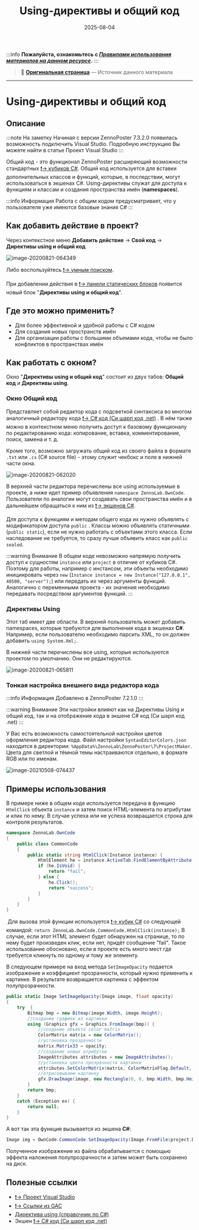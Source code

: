 ﻿---
sidebar_position: 11
title: "Using-директивы и общий код"
description: ""
date: "2025-08-04"
converted: true
originalFile: "Using-директивы и общий код.txt"
targetUrl: "https://zennolab.atlassian.net/wiki/spaces/RU/pages/534086229/Using-"
---
:::info **Пожалуйста, ознакомьтесь с [*Правилами использования материалов на данном ресурсе*](../Disclaimer).**
:::

> 🔗 **[Оригинальная страница](https://zennolab.atlassian.net/wiki/spaces/RU/pages/534086229/Using-)** — Источник данного материала

_______________________________________________  
# Using-директивы и общий код

## Описание

:::note На заметку
Начиная с версии ZennoPoster 7.3.2.0 появилась возможность подключить Visual Studio. Подробную инструкцию Вы можете найти в статье Проект Visual Studio
:::

Общий код - это функционал ZennoPoster расширяющий возможности стандартных [❗→ кубиков C#](https://zennolab.atlassian.net/wiki/spaces/RU/pages/492011596 "https://zennolab.atlassian.net/wiki/spaces/RU/pages/492011596"). Общий код используется для вставки дополнительных классов и функций, которые, в последствии, могут использоваться в экшенах C#. Using-директивы служат для доступа к функциям и классам и создания пространства имён (**namespaсes**).

:::info Информация
Работа с общим кодом предусматривает, что у пользователя уже имеются базовые знания C#
:::

## Как добавить действие в проект?

Через контекстное меню **Добавить действие** → **Свой код** → **Директивы using и общий код**

![image-20200821-064349](./assets/Using-директивы_и_общий_код/Using-директивы_и_общий_код_pic1.png)



Либо воспользуйтесь [❗→ умным поиском](https://zennolab.atlassian.net/wiki/spaces/RU/pages/506200090/ProjectMaker+7#%D0%A3%D0%BC%D0%BD%D1%8B%D0%B9-%D0%BF%D0%BE%D0%B8%D1%81%D0%BA-%D0%B4%D0%B5%D0%B9%D1%81%D1%82%D0%B2%D0%B8%D0%B9 "https://zennolab.atlassian.net/wiki/spaces/RU/pages/506200090/ProjectMaker+7#%D0%A3%D0%BC%D0%BD%D1%8B%D0%B9-%D0%BF%D0%BE%D0%B8%D1%81%D0%BA-%D0%B4%D0%B5%D0%B9%D1%81%D1%82%D0%B2%D0%B8%D0%B9").

При добавлении действия в [❗→ панели статических блоков](https://zennolab.atlassian.net/wiki/spaces/RU/pages/534053179 "https://zennolab.atlassian.net/wiki/spaces/RU/pages/534053179") появится новый блок "**Директивы using и общий код**".

## Где это можно применить?

- Для более эффективной и удобной работы с C# кодом
- Для создания новых пространств имён
- Для организации работы с большими объемами кода, чтобы не было конфликтов в пространствах имён

## Как работать с окном?

Окно "**Директивы using и общий код**" состоит из двух табов: **Общий код** и **Директивы using**.

### Окно Общий код

Представляет собой редактор кода с подсветкой синтаксиса во многом аналогичный редактору кода [❗→ C# код (Си шарп код .net)](https://zennolab.atlassian.net/wiki/spaces/RU/pages/492011596 "https://zennolab.atlassian.net/wiki/spaces/RU/pages/492011596") . В нём также можно в контекстном меню получить доступ к базовому функционалу по редактированию кода: копирование, вставка, комментирование, поиск, замена и т. д.

Кроме того, возможно загружать общий код из своего файла в формате `.txt` или `.cs` (C# source file) - этому служит чекбокс и поле в нижней части окна.

![image-20200821-062020](./assets/Using-директивы_и_общий_код/Using-директивы_и_общий_код_pic2.png)



В верхней части редактора перечислены все using используемые в проекте, а ниже идет пример объявления `namespace ZennoLab.OwnCode`. Пользователи по аналогии могут создавать свои пространства имён и в дальнейшем обращаться к ним из [❗→ экшенов C#](https://zennolab.atlassian.net/wiki/spaces/RU/pages/492011596/C+.net "https://zennolab.atlassian.net/wiki/spaces/RU/pages/492011596/C+.net").

Для доступа к функциям и методам общего кода их нужно объявлять с модификатором доступа `public` . Классы можно объявлять статичными (`public static`), если не нужно работать с объектами этого класса. Если наследование не требуется, то сразу лучше объявить класс как `public sealed`.

:::warning Внимание
В общем коде невозможно напрямую получить доступ к сущностям `instance` или `project` в отличие от кубиков C#. Поэтому для работы, например с инстансом, эти объекты необходимо инициировать через `new` (`Instance instance = new Instance("127.0.0.1", 40500, "server");`) или передать их через аргументы функций. Аналогично с переменными проекта - их значения необходимо передавать посредством аргументов функций.
:::

### Директивы Using

Этот таб имеет две области. В верхней пользователь может добавить namespaces, которые требуются для выполнения кода в экшенах **C#**. Например, если пользователю необходимо парсить XML, то он должен добавить `using System.Xml;`.

В нижней части перечислены все using, которые используются проектом по умолчанию. Они не редактируются.

![image-20200821-065811](./assets/Using-директивы_и_общий_код/Using-директивы_и_общий_код_pic3.png)



### Тонкая настройка внешнего вида редактора кода

:::info Информация
Добавлено в ZennoPoster 7.2.1.0
:::

:::warning Внимание
Эти настройки влияют как на Директивы Using и общий код, так и на отображение кода в экшене C# код (Си шарп код .net)
:::

У Вас есть возможность самостоятельной настройки цветов оформления редактора кода. Файл настройки `SyntaxEditorColors.json` находится в директории: `%AppData%\ZennoLab\ZennoPoster\7\ProjectMaker`. Цвета для светлой и тёмной темы настраиваются отдельно, в формате RGB или по именам.

![image-20210508-074437](./assets/Using-директивы_и_общий_код/Using-директивы_и_общий_код_pic4.png)



  

## Примеры использования

В примере ниже в общем коде используется передача в функцию `HtmlClick` объекта `instance` и затем поиск HTML-элемента по атрибутам и клик по нему. В случае успеха или не успеха возвращается строка для контроля результатов.

```csharp
namespace ZennoLab.OwnCode
{
	public class CommonCode
	{
		public static string HtmlClick(Instance instance) {
			HtmlElement he = instance.ActiveTab.FindElementByAttribute("div", "class", "html", "regexp", 0);
			if (he.IsVoid) {
				return "fail";
			} else {
				he.Click();
				return "success";
			}
		}
    }
}
```

 Для вызова этой функции используется [❗→ кубик C#](https://zennolab.atlassian.net/wiki/spaces/RU/pages/492011596/C+.net "https://zennolab.atlassian.net/wiki/spaces/RU/pages/492011596/C+.net") со следующей командой: 
`return ZennoLab.OwnCode.CommonCode.HtmlClick(instance);`
В случае, если этот HTML элемент будет обнаружен на странице, то по нему будет произведен клик, если нет, придёт сообщение "fail". Такое использование обосновано, если в проекте есть много мест где требуется кликнуть по одному и тому же элементу.

  

В следующем примере на вход метода `SetImageOpacity` подается изображение и коэффициент прозрачности, который нужно применить к картинке. В результате возвращается картинка с эффектом полупрозрачности.

```csharp
public static Image SetImageOpacity(Image image, float opacity)  
{  
    try  {  
		Bitmap bmp = new Bitmap(image.Width, image.Height);
        //создание графики из картинки
        using (Graphics gfx = Graphics.FromImage(bmp)) {
            //создание объекта color matrix  
            ColorMatrix matrix = new ColorMatrix();      
            //установка прозрачности 
            matrix.Matrix33 = opacity;  
            //создание новых атрибутов
            ImageAttributes attributes = new ImageAttributes();      
            //установка цвета прозрачности картинки
            attributes.SetColorMatrix(matrix, ColorMatrixFlag.Default, ColorAdjustType.Bitmap);    
            //отрисовываем картинку
            gfx.DrawImage(image, new Rectangle(0, 0, bmp.Width, bmp.Height), 0, 0, image.Width, image.Height, GraphicsUnit.Pixel, attributes);
        }
        return bmp;  
    }  
    catch (Exception ex) {  
        return null;  
    }  
} 
```

А вот так эта функция вызывается из экшена **C#**:  
```csharp
Image img = OwnCode.CommonCode.SetImageOpacity(Image.FromFile(project.Directory + "//image.jpg"), .5f);
```

Полученное изображение из файла обрабатывается с помощью эффекта наложения полупрозрачности и затем может быть сохранено на диск.

  

## Полезные ссылки

- [❗→ Проект Visual Studio](https://zennolab.atlassian.net/wiki/spaces/RU/pages/1375109121 "https://zennolab.atlassian.net/wiki/spaces/RU/pages/1375109121")
- [❗→ Ссылки из GAC](https://zennolab.atlassian.net/wiki/spaces/RU/pages/534315491 "https://zennolab.atlassian.net/wiki/spaces/RU/pages/534315491")
- [Директива using (справочник по C#)](https://docs.microsoft.com/ru-ru/dotnet/csharp/language-reference/keywords/using-directive "https://docs.microsoft.com/ru-ru/dotnet/csharp/language-reference/keywords/using-directive")
- Экшен [❗→ C# код (Си шарп код .net)](https://zennolab.atlassian.net/wiki/spaces/RU/pages/492011596 "https://zennolab.atlassian.net/wiki/spaces/RU/pages/492011596")